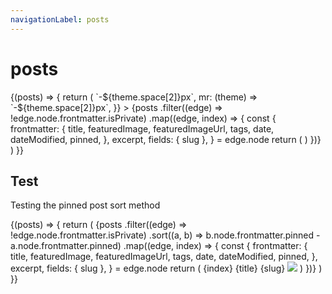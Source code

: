 ```yaml
---
navigationLabel: posts
---
```



# posts

<SourceList filter="posts">
  {(posts) => {
    return (
      <Flex
        sx={{
          flexWrap: "wrap",
          ml: (theme) => `-${theme.space[2]}px`,
          mr: (theme) => `-${theme.space[2]}px`,
        }}
      >
        {posts
          .filter((edge) => !edge.node.frontmatter.isPrivate)
          .map((edge, index) => {
            const {
              frontmatter: {
                title,
                featuredImage,
                featuredImageUrl,
                tags,
                date,
                dateModified,
                pinned,
              },
              excerpt,
              fields: { slug },
            } = edge.node
            return (
              <PostCard
                key={index}
                title={title}
                featuredImage={featuredImage}
                featuredImageUrl={featuredImageUrl}
                tags={tags}
                date={date}
                dateModified={dateModified}
                excerpt={excerpt}
                slug={slug}
                pinned={pinned}
              />
            )
          })}
      </Flex>
    )
  }}
</SourceList>

## Test

Testing the pinned post sort method

<SourceList filter="posts">
  {(posts) => {
    return (
      <Box as="ul">
        {posts
          .filter((edge) => !edge.node.frontmatter.isPrivate)
          .sort((a, b) => b.node.frontmatter.pinned - a.node.frontmatter.pinned)
          .map((edge, index) => {
            const {
              frontmatter: {
                title,
                featuredImage,
                featuredImageUrl,
                tags,
                date,
                dateModified,
                pinned,
              },
              excerpt,
              fields: { slug },
            } = edge.node
            return (
              <Box as="li" sx={{ mb: 4 }}>
                <Text>{index}</Text>
                <Link to={slug} as={GatsbyLink}>
                  {title}
                </Link>
                <Text>{slug}</Text>
                <Image src={featuredImageUrl} sx={{ width: 100 }} />
              </Box>
            )
          })}
      </Box>
    )
  }}
</SourceList>
